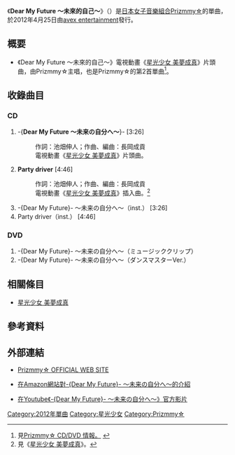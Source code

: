 {{expand|time=2013-05-25T08:48:08+00:00}}
{{noteTA
|G1=Pretty Rhythm
}}
{{Infobox Single
| Name           = Dear My Future ～未来の自分へ～
| Artist         = [[Prizmmy☆|Prizmmy☆]]
| Album          =
| Cover          = Dear My Future ～未來的自己～.png
| Released       = 2012年4月25日
| Recorded       = 2012年<br/>{{JPN}}
| Genre          = [[J-POP|J-POP]]（[[動畫歌曲|動畫歌曲]]）
| Length         = 15:44
| Label          = [[avex_entertainment|avex entertainment]]（AVCA-49690）
| Writer         = [[池畑伸人|池畑伸人]]、長岡成貢
| Chart position = 
| Last single    = [[Everybody's_Gonna_be_Happy|Everybody's Gonna be Happy]]<br/>（2012年）
| This single    = '''Dear My Future ～未来の自分へ～'''<br/>（2012年）
| Next single    = [[my_Transform|my Transform]]<br/>（2012年）
}}

《'''Dear My Future ～未來的自己～'''》（{{lang|ja|Dear My Future ～未来の自分へ～}}）是[[日本|日本]][[女子音樂組合|女子音樂組合]][[Prizmmy☆|Prizmmy☆]]的單曲，於2012年4月25日由[[avex_entertainment|avex entertainment]]發行。

== 概要 ==
* 《Dear My Future ～未來的自己～》電視動畫《[[星光少女_美夢成真|星光少女 美夢成真]]》片頭曲，由Prizmmy☆主唱，也是Prizmmy☆的第2首單曲<ref>見[http://mv.avex.jp/prizmmy/cddvd/ Prizmmy☆ CD/DVD 情報。] {{Wayback|url=http://mv.avex.jp/prizmmy/cddvd/ |date=20130429052112 }}</ref>。

== 收錄曲目 ==
===CD===
# -{'''Dear My Future ～未来の自分へ～'''}- [3:26]
#:作詞：池畑伸人；作曲、編曲：長岡成貢
#:電視動畫《[[星光少女_美夢成真|星光少女 美夢成真]]》片頭曲。
# '''Party driver''' [4:46]
#:作詞：池畑伸人；作曲、編曲：長岡成貢
#:電視動畫《[[星光少女_美夢成真|星光少女 美夢成真]]》插入曲。<ref>見《[[星光少女_美夢成真#插入曲|星光少女 美夢成真]]》。</ref>
# -{Dear My Future}- ～未来の自分へ～（inst.） [3:26]
# Party driver（inst.） [4:46]

===DVD===
# -{Dear My Future}- ～未来の自分へ～（ミュージッククリップ）
# -{Dear My Future}- ～未来の自分へ～（ダンスマスターVer.）

== 相關條目 ==
* [[星光少女_美夢成真|星光少女 美夢成真]]

== 參考資料 ==
{{reflist}}

== 外部連結 ==
* {{ja icon}}[http://mv.avex.jp/prizmmy/ Prizmmy☆ OFFICIAL WEB SITE]{{Wayback|url=http://mv.avex.jp/prizmmy/ |date=20130531212133 }}
* {{ja icon}}[http://www.amazon.co.jp/%E3%83%97%E3%83%AA%E3%83%86%E3%82%A3%E3%83%BC%E3%83%AA%E3%82%BA%E3%83%A0%E3%83%BB%E3%83%87%E3%82%A3%E3%82%A2-%E3%83%95%E3%83%A5%E3%83%BC%E3%83%81%E3%83%A3%E3%83%BC-Dear-Future-~%E6%9C%AA%E6%9D%A5%E3%81%AE%E8%87%AA%E5%88%86%E3%81%B8~/dp/B007BZQUQ0 在Amazon網站對-{Dear My Future}- 〜未来の自分へ〜的介紹]{{Wayback|url=http://www.amazon.co.jp/%E3%83%97%E3%83%AA%E3%83%86%E3%82%A3%E3%83%BC%E3%83%AA%E3%82%BA%E3%83%A0%E3%83%BB%E3%83%87%E3%82%A3%E3%82%A2-%E3%83%95%E3%83%A5%E3%83%BC%E3%83%81%E3%83%A3%E3%83%BC-Dear-Future-~%E6%9C%AA%E6%9D%A5%E3%81%AE%E8%87%AA%E5%88%86%E3%81%B8~/dp/B007BZQUQ0 |date=20130625102022 }}
* [http://www.youtube.com/watch?v=xJCYXfQWPbo 在Youtube《-{Dear My Future}- ～未来の自分へ～》官方影片]{{Wayback|url=http://www.youtube.com/watch?v=xJCYXfQWPbo |date=20151222020302 }}

{{星光少女}}

[[Category:2012年單曲|Category:2012年單曲]]
[[Category:星光少女|Category:星光少女]]
[[Category:Prizmmy☆|Category:Prizmmy☆]]